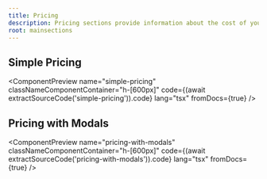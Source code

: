 ```yaml
---
title: Pricing
description: Pricing sections provide information about the cost of your product or service. They can include details about different pricing tiers, features included in each tier, and any discounts or promotions available.
root: mainsections
---
```



## Simple Pricing

<ComponentPreview
  name="simple-pricing"
  classNameComponentContainer="h-[600px]"
  code={(await extractSourceCode('simple-pricing')).code}
  lang="tsx"
  fromDocs={true}
/>

## Pricing with Modals

<ComponentPreview
  name="pricing-with-modals"
  classNameComponentContainer="h-[600px]"
  code={(await extractSourceCode('pricing-with-modals')).code}
  lang="tsx"
  fromDocs={true}
/>
